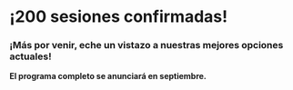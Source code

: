 # ¡200 sesiones confirmadas!

### ¡Más por venir, eche un vistazo a nuestras mejores opciones actuales!

**El programa completo se anunciará en septiembre.**
